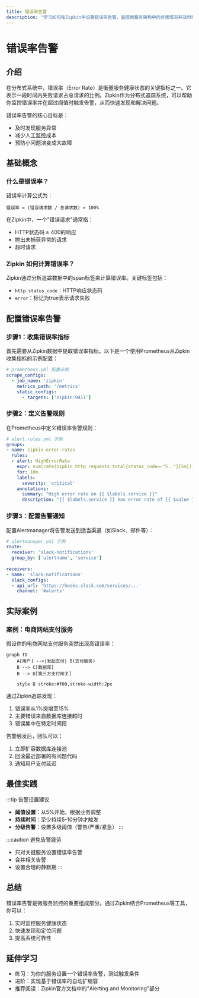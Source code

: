 ```yaml
---
title: 错误率告警
description: "学习如何在Zipkin中设置错误率告警，监控微服务架构中的异常情况并及时响应。"
---
```


# 错误率告警

## 介绍

在分布式系统中，错误率（Error Rate）是衡量服务健康状态的关键指标之一。它表示一段时间内失败请求占总请求的比例。Zipkin作为分布式追踪系统，可以帮助你监控错误率并在超过阈值时触发告警，从而快速发现和解决问题。

错误率告警的核心目标是：
- 及时发现服务异常
- 减少人工监控成本
- 预防小问题演变成大故障

## 基础概念

### 什么是错误率？

错误率计算公式为：
```
错误率 = (错误请求数 / 总请求数) × 100%
```

在Zipkin中，一个"错误请求"通常指：
- HTTP状态码 ≥ 400的响应
- 抛出未捕获异常的请求
- 超时请求

### Zipkin 如何计算错误率？

Zipkin通过分析追踪数据中的span标签来计算错误率。关键标签包括：
- `http.status_code`：HTTP响应状态码
- `error`：标记为true表示请求失败

## 配置错误率告警

### 步骤1：收集错误率指标

首先需要从Zipkin数据中提取错误率指标。以下是一个使用Prometheus从Zipkin收集指标的示例配置：

```yaml
# prometheus.yml 配置示例
scrape_configs:
  - job_name: 'zipkin'
    metrics_path: '/metrics'
    static_configs:
      - targets: ['zipkin:9411']
```

### 步骤2：定义告警规则

在Prometheus中定义错误率告警规则：

```yaml
# alert.rules.yml 示例
groups:
- name: zipkin-error-rates
  rules:
  - alert: HighErrorRate
    expr: sum(rate(zipkin_http_requests_total{status_code=~"5.."}[5m])) by (service) / sum(rate(zipkin_http_requests_total[5m])) by (service) > 0.05
    for: 10m
    labels:
      severity: 'critical'
    annotations:
      summary: "High error rate on {{ $labels.service }}"
      description: "{{ $labels.service }} has error rate of {{ $value }}"
```

### 步骤3：配置告警通知

配置Alertmanager将告警发送到适当渠道（如Slack、邮件等）：

```yaml
# alertmanager.yml 示例
route:
  receiver: 'slack-notifications'
  group_by: ['alertname', 'service']
  
receivers:
- name: 'slack-notifications'
  slack_configs:
  - api_url: 'https://hooks.slack.com/services/...'
    channel: '#alerts'
```

## 实际案例

### 案例：电商网站支付服务

假设你的电商网站支付服务突然出现高错误率：

```mermaid
graph TD
    A[用户] -->|发起支付| B(支付服务)
    B --> C[数据库]
    B --> D[第三方支付网关]
    
    style B stroke:#f00,stroke-width:2px
```

通过Zipkin追踪发现：
1. 错误率从1%突增至15%
2. 主要错误来自数据库连接超时
3. 错误集中在特定时间段

告警触发后，团队可以：
1. 立即扩容数据库连接池
2. 回滚最近部署的有问题代码
3. 通知用户支付延迟

## 最佳实践

:::tip 告警设置建议
- **阈值设置**：从5%开始，根据业务调整
- **持续时间**：至少持续5-10分钟才触发
- **分级告警**：设置多级阈值（警告/严重/紧急）
:::

:::caution 避免告警疲劳
- 只对关键服务设置错误率告警
- 合并相关告警
- 设置合理的静默期
:::

## 总结

错误率告警是微服务监控的重要组成部分。通过Zipkin结合Prometheus等工具，你可以：

1. 实时监控服务健康状态
2. 快速发现和定位问题
3. 提高系统可靠性

## 延伸学习

- 练习：为你的服务设置一个错误率告警，测试触发条件
- 进阶：实现基于错误率的自动扩缩容
- 推荐阅读：Zipkin官方文档中的"Alerting and Monitoring"部分
